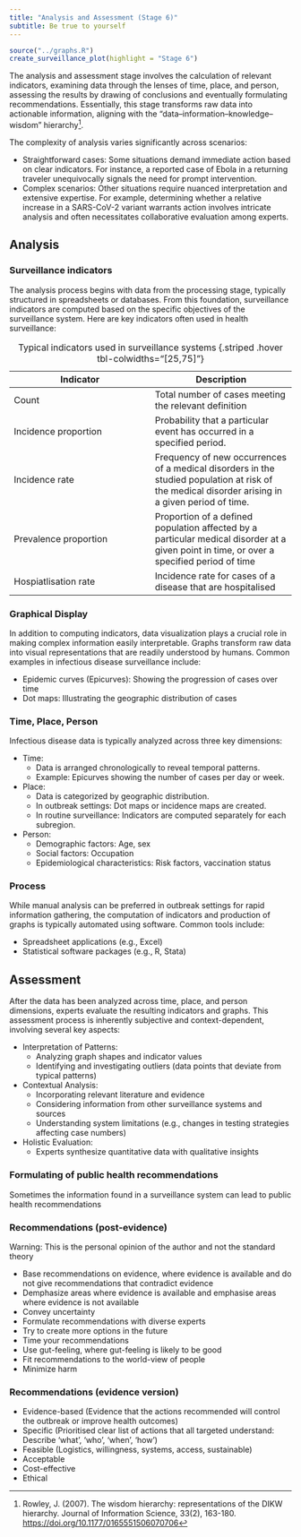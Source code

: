 ```yaml
---
title: "Analysis and Assessment (Stage 6)"
subtitle: Be true to yourself
---
```



```r
source("../graphs.R")
create_surveillance_plot(highlight = "Stage 6")
```


The analysis and assessment stage involves the calculation of relevant indicators, examining data through the lenses of time, place, and person, assessing the results by drawing of conclusions and eventually formulating recommendations. Essentially, this stage transforms raw data into actionable information, aligning with the "data–information–knowledge–wisdom" hierarchy^[Rowley, J. (2007). The wisdom hierarchy: representations of the DIKW hierarchy. Journal of Information Science, 33(2), 163-180. [https://doi.org/10.1177/0165551506070706](https://doi.org/10.1177/0165551506070706)].


The complexity of analysis varies significantly across scenarios:

- Straightforward cases: Some situations demand immediate action based on clear indicators. For instance, a reported case of Ebola in a returning traveler unequivocally signals the need for prompt intervention.
- Complex scenarios: Other situations require nuanced interpretation and extensive expertise. For example, determining whether a relative increase in a SARS-CoV-2 variant warrants action involves intricate analysis and often necessitates collaborative evaluation among experts.


## Analysis


### Surveillance indicators
The analysis process begins with data from the processing stage, typically structured in spreadsheets or databases. From this foundation, surveillance indicators are computed based on the specific objectives of the surveillance system. Here are key indicators often used in health surveillance:

|Indicator|Description|
|---|---|
|Count|Total number of cases meeting the relevant definition|
|Incidence proportion| Probability that a particular event has occurred in a specified period.|
|Incidence rate| Frequency of new occurrences of a medical disorders in the studied population at risk of the medical disorder arising in a given period of time.| 
|Prevalence proportion| Proportion of a defined population affected by a particular medical disorder at a given point in time, or over a specified period of time|
|Hospiatlisation rate| Incidence rate for cases of a disease that are hospitalised|
: Typical indicators used in surveillance systems {.striped .hover tbl-colwidths="[25,75]"}


### Graphical Display
In addition to computing indicators, data visualization plays a crucial role in making complex information easily interpretable. Graphs transform raw data into visual representations that are readily understood by humans. Common examples in infectious disease surveillance include:

- Epidemic curves (Epicurves): Showing the progression of cases over time
- Dot maps: Illustrating the geographic distribution of cases

### Time, Place, Person
Infectious disease data is typically analyzed across three key dimensions:

- Time:
   - Data is arranged chronologically to reveal temporal patterns.
   - Example: Epicurves showing the number of cases per day or week.
- Place:
   - Data is categorized by geographic distribution.
   - In outbreak settings: Dot maps or incidence maps are created.
   - In routine surveillance: Indicators are computed separately for each subregion.
- Person:
   - Demographic factors: Age, sex
   - Social factors: Occupation
   - Epidemiological characteristics: Risk factors, vaccination status


### Process
While manual analysis can be preferred in outbreak settings for rapid information gathering, the computation of indicators and production of graphs is typically automated using software. Common tools include:

- Spreadsheet applications (e.g., Excel)
- Statistical software packages (e.g., R, Stata)

## Assessment
After the data has been analyzed across time, place, and person dimensions, experts evaluate the resulting indicators and graphs. This assessment process is inherently subjective and context-dependent, involving several key aspects:

- Interpretation of Patterns:
   - Analyzing graph shapes and indicator values
   - Identifying and investigating outliers (data points that deviate from typical patterns)
- Contextual Analysis:
   - Incorporating relevant literature and evidence
   - Considering information from other surveillance systems and sources
   - Understanding system limitations (e.g., changes in testing strategies affecting case numbers)
- Holistic Evaluation:
   - Experts synthesize quantitative data with qualitative insights


### Formulating of public health recommendations
Sometimes the information found in a surveillance system can lead to public health recommendations 

::: {.panel-tabset}
### Recommendations (post-evidence)

::: {.callout-warning}
Warning: This is the personal opinion of the author and not the standard theory
::: 

- Base recommendations on evidence, where evidence is available and do not give recommendations that contradict evidence
- Demphasize areas where evidence is available and emphasise areas where evidence is not available
- Convey uncertainty
- Formulate recommendations with diverse experts 
- Try to create more options in the future
- Time your recommendations 
- Use gut-feeling, where gut-feeling is likely to be good 
- Fit recommendations to the world-view of people
- Minimize harm 

### Recommendations (evidence version)
- Evidence-based (Evidence that the actions recommended will control the outbreak or improve health outcomes)
- Specific (Prioritised clear list of actions that all targeted understand: Describe ‘what’, ‘who’, ‘when’, ‘how’)
- Feasible (Logistics, willingness, systems, access, sustainable)
- Acceptable
- Cost-effective
- Ethical 


::: 




